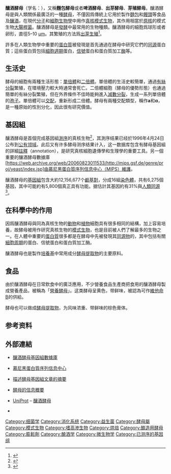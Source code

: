 {{Speciesbox 
 | image = S cerevisiae under DIC microscopy.jpg
 | image_width = 250px
 | image_caption = 釀酒酵母（大球）
 | taxon = Saccharomyces cerevisiae
 | authority = [[弗蘭茨·邁恩|Meyen]] ex E.C. Hansen
}}

'''釀酒酵母'''（学名：''{{lang|la|Saccharomyces cerevisiae}}''），又稱'''麵包酵母'''或者'''啤酒酵母'''、'''出芽酵母'''、'''芽殖酵母'''。釀酒酵母是與人類關係最廣泛的一種[[酵母|酵母]]，不僅因爲傳統上它用於製作[[麵包|麵包]]和[[饅頭|饅頭]]等食品及[[釀酒|釀酒]]，在現代[[分子生物學|分子]]和[[細胞生物學|細胞生物學]]中用作[[真核生物|真核]][[模式生物|模式生物]]，其作用相當於[[原核|原核]]的模式生物[[大腸桿菌|大腸桿菌]]。釀酒酵母是[[發酵|發酵]]中最常用的生物種類。釀酒酵母的細胞爲球形或者卵形，直徑5–10 [[微米|μm]]。其繁殖的方法爲[[出芽生殖|出芽生殖]]<ref>{{cite book|last=Feldmann|first=Horst|title=Yeast. Molecular and Cell bio|date=2010|publisher=Wiley-Blackwell|isbn=352732609X}}{{page needed|date=January 2014}}</ref>。

許多在人類生物學中重要的[[蛋白質|蛋白質]]被發現是首先通過在酵母中研究它們的[[同源|同源]]蛋白質；這些蛋白質包括[[細胞週期|細胞週期]]蛋白，[[细胞信号传送|信號]]蛋白和蛋白質加工[[酶|酶]]等。

== 生活史 ==
{{see also|酵母的交配}}
酵母的細胞有兩種生活形態：[[單倍體|單倍體]]和[[二倍體|二倍體]]。單倍體的生活史較簡單，通過[[有絲分裂|有絲分裂]]繁殖，在環境壓力較大時通常會死亡。二倍體細胞（酵母的優勢形態）也通過簡單的有絲分裂繁殖，但在外界條件不佳時能夠進入[[減數分裂|減數分裂]]，生成一系列單倍體的[[孢子|孢子]]。單倍體可以[[交配|交配]]，重新形成二倍體。酵母有兩種交配類型，稱作'''a'''和'''α'''，是一種原始的性別分化，因此很有研究價值。

==基因組==
釀酒酵母是首個完成基因組[[測序|測序]]的真核生物<ref>{{cite journal |doi=10.1126/science.274.5287.546 |title=Life with 6000 Genes |year=1996 |last1=Goffeau |first1=A. |last2=Barrell |first2=B. G. |last3=Bussey |first3=H. |last4=Davis |first4=R. W. |last5=Dujon |first5=B. |last6=Feldmann |first6=H. |last7=Galibert |first7=F. |last8=Hoheisel |first8=J. D. |last9=Jacq |first9=C. |last10=Johnston |first10=M. |last11=Louis |first11=E. J. |last12=Mewes |first12=H. W. |last13=Murakami |first13=Y. |last14=Philippsen |first14=P. |last15=Tettelin |first15=H. |last16=Oliver |first16=S. G. |journal=Science |volume=274 |issue=5287 |pages=546, 563–7 |pmid=8849441}}</ref>，其測序结果已经於1996年4月24日公布到[[公有领域|公有领域]]。此后又有许多酵母测序结果计入{{le|酵母基因组数据库|Saccharomyces Genome Database}}，这一数据库包含有酵母基因組的詳細[[註釋|註釋]]（annotation），是研究真核細胞遺傳學和生理學的重要工具。另一個重要的釀酒酵母數據庫[https://web.archive.org/web/20060823011533/http://mips.gsf.de/genre/proj/yeast/index.jsp]由慕尼黑蛋白質序列信息中心（MIPS）維護。

釀酒酵母的[[基因組|基因組]]包含大約12,156,677个[[鹼基對|鹼基對]]，分成16組[[染色體|染色體]]，共有6,275個基因，其中可能約有5,800個真正具有功能。据估計其基因約有31%與[[人|人類]][[同源|同源]]<ref>{{cite journal |doi=10.1126/science.277.5330.1259 |title=GENETICS: Yeast as a Model Organism |year=1997 |last1=Botstein |first1=D. |journal=Science |volume=277 |issue=5330 |pages=1259–60 |pmid=9297238 |last2=Chervitz |first2=SA |last3=Cherry |first3=JM |pmc=3039837}}</ref>。

==在科學中的作用==
因爲釀酒酵母與同為真核生物的[[動物|動物]]和[[植物|植物]]細胞具有很多相同的結構，加上容易培養，故酵母被用作研究真核生物的[[模式生物|模式生物]]，也是目前被人們了解最多的生物之一。在人體中重要的[[蛋白質|蛋白質]]很多都是在酵母中先被發現其[[同源|同源物]]的，其中包括有關[[細胞周期|細胞周期]]的蛋白、信號蛋白和蛋白質加工酶。

釀酒酵母也是製作[[培養基|培養基]]中常用成分[[酵母提取物|酵母提取物]]的主要原料。

==食品==
由於釀酒酵母在日常飲食中的廣泛應用，不少營養食品生產商把食用的釀酒酵母製成營養產品，被稱為「[[營養酵母|營養酵母]]」。这类酵母呈黄色，带鲜味，被認為可作[[維他命B|維他命B]]的供給。

酵母也可以做成[[酵母提取物|酵母提取物]]，为风味浓重、带鲜味的棕色膏体。

== 参考资料 ==
{{reflist}}

==外部連結==
{{Commons|Saccharomyces cerevisiae}}
* {{en}}[http://www.yeastgenome.org/ 釀酒酵母基因組數據庫] {{Wayback|url=http://www.yeastgenome.org/ |date=20200723202534 }}
* {{en}}[https://web.archive.org/web/20060823011533/http://mips.gsf.de/genre/proj/yeast/index.jsp 慕尼黑蛋白質序列信息中心]
* {{en}}[http://www.ncbi.nlm.nih.gov/entrez/query.fcgi?cmd=Retrieve&db=PubMed&list_uids=8849441&dopt=Abstract 描述酵母基因組文章的摘要]
* {{en}}[https://web.archive.org/web/20090226151906/http://www.yeastgenome.org/VL-what_are_yeast.html 酵母的信息概要]
* {{en}}[[UniProt|UniProt]] – [http://www.uniprot.org/uniprot/?query=organism:4932+AND+reviewed:yes 釀酒酵母]
* {{UCSC genomes|sacCer3}}

{{模式生物}}
{{Taxonbar}}

{{Authority control}}
[[Category:细菌学|Category:细菌学]]
[[Category:消化系统|Category:消化系统]]
[[Category:益生菌|Category:益生菌]]
[[Category:酵母屬|Category:酵母屬]]
[[Category:模式生物|Category:模式生物]]
[[Category:嗜高渗生物|Category:嗜高渗生物]]
[[Category:烘焙|Category:烘焙]]
[[Category:酿造用酵母|Category:酿造用酵母]]
[[Category:膨鬆劑|Category:膨鬆劑]]
[[Category:酿酒学|Category:酿酒学]]
[[Category:微生物学|Category:微生物学]]
[[Category:已测序的基因组|Category:已测序的基因组]]